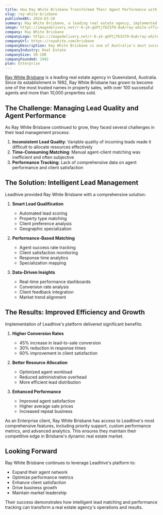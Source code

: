 ```yaml
---
title: How Ray White Brisbane Transformed Their Agent Performance with Leadhive
slug: ray-white-brisbane
publishedAt: 2024-03-20
summary: Ray White Brisbane, a leading real estate agency, implemented Leadhive's agent matching platform to optimize their lead management and boost conversion rates.
image: https://imagedelivery.net/r-6-yk-gGPtjfbIST9-8uA/ray-white-office/public
company: Ray White Brisbane
companyLogo: https://imagedelivery.net/r-6-yk-gGPtjfbIST9-8uA/ray-white-logo/public
companyUrl: https://raywhite.com/brisbane
companyDescription: Ray White Brisbane is one of Australia's most successful real estate agencies, with over 30 years of experience in property sales and management.
companyIndustry: Real Estate
companySize: 50-100
companyFounded: 1992
plan: Enterprise
---
```


[Ray White Brisbane](https://raywhite.com/brisbane) is a leading real estate agency in Queensland, Australia. Since its establishment in 1992, Ray White Brisbane has grown to become one of the most trusted names in property sales, with over 100 successful agents and more than 10,000 properties sold.

## The Challenge: Managing Lead Quality and Agent Performance

As Ray White Brisbane continued to grow, they faced several challenges in their lead management process:

1. **Inconsistent Lead Quality**: Variable quality of incoming leads made it difficult to allocate resources effectively
2. **Time-Consuming Matching**: Manual agent-client matching was inefficient and often subjective
3. **Performance Tracking**: Lack of comprehensive data on agent performance and client satisfaction

<Quote
  author="Michael Chen"
  authorSrc="https://randomuser.me/api/portraits/men/32.jpg"
  title="Director of Growth"
  company="Ray White Brisbane"
  companySrc="https://imagedelivery.net/r-6-yk-gGPtjfbIST9-8uA/ray-white-logo/public"
  text="With our growing team of agents, we needed a reliable system that could intelligently match the right agent with the right client, while providing clear performance metrics."
/>

## The Solution: Intelligent Lead Management

Leadhive provided Ray White Brisbane with a comprehensive solution:

1. **Smart Lead Qualification**
   - Automated lead scoring
   - Property type matching
   - Client preference analysis
   - Geographic specialization

2. **Performance-Based Matching**
   - Agent success rate tracking
   - Client satisfaction monitoring
   - Response time analytics
   - Specialization mapping

3. **Data-Driven Insights**
   - Real-time performance dashboards
   - Conversion rate analysis
   - Client feedback integration
   - Market trend alignment

## The Results: Improved Efficiency and Growth

Implementation of Leadhive's platform delivered significant benefits:

1. **Higher Conversion Rates**
   - 45% increase in lead-to-sale conversion
   - 30% reduction in response times
   - 60% improvement in client satisfaction

2. **Better Resource Allocation**
   - Optimized agent workload
   - Reduced administrative overhead
   - More efficient lead distribution

3. **Enhanced Performance**
   - Improved agent satisfaction
   - Higher average sale prices
   - Increased repeat business

<Quote
  author="Sarah Anderson"
  authorSrc="https://randomuser.me/api/portraits/women/22.jpg"
  title="Sales Director"
  company="Ray White Brisbane"
  companySrc="https://imagedelivery.net/r-6-yk-gGPtjfbIST9-8uA/ray-white-logo/public"
  text="Leadhive hasn't just improved our lead management – it's transformed how we operate. Our agents are more productive, our clients are happier, and our business is growing faster than ever."
/>

As an Enterprise client, Ray White Brisbane has access to Leadhive's most comprehensive features, including priority support, custom performance metrics, and advanced analytics. This ensures they maintain their competitive edge in Brisbane's dynamic real estate market.

## Looking Forward

Ray White Brisbane continues to leverage Leadhive's platform to:

- Expand their agent network
- Optimize performance metrics
- Enhance client satisfaction
- Drive business growth
- Maintain market leadership

Their success demonstrates how intelligent lead matching and performance tracking can transform a real estate agency's operations and results. 